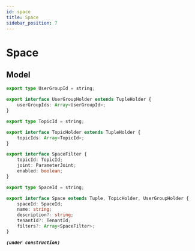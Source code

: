 ```yaml
---
id: space  
title: Space  
sidebar_position: 7
---
```



# Space
## Model
<Tabs>
<TabItem value="ts" label="Typescript">

```typescript title="watchmen-web-client/src/services/data/tuples/user-group-types.ts"
export type UserGroupId = string;

export interface UserGroupHolder extends TupleHolder {
	userGroupIds: Array<UserGroupId>;
}
```

```typescript title="watchmen-web-client/src/services/data/tuples/topic-types.ts"
export type TopicId = string;

export interface TopicHolder extends TupleHolder {
	topicIds: Array<TopicId>;
}
```

```typescript title="watchmen-web-client/src/services/data/tuples/space-types.ts"
export interface SpaceFilter {
	topicId: TopicId;
	joint: ParameterJoint;
	enabled: boolean;
}

export type SpaceId = string;

export interface Space extends Tuple, TopicHolder, UserGroupHolder {
	spaceId: SpaceId;
	name: string;
	description?: string;
	tenantId?: TenantId;
	filters?: Array<SpaceFilter>;
}
```

</TabItem>
<TabItem value="py" label="Python">

**_`(under construction)`_**

</TabItem>
</Tabs>